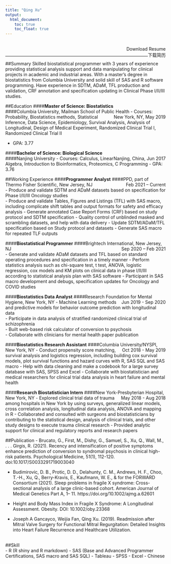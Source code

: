 ---
title: "Qing Xu"
output:
  html_document:
    toc: true
    toc_float: true
---
<br>
[[Download Resume]{style="float:right"}](./link_file/resume.pdf) 
<br>
[[下载简历]{style="float:right"}](./link_file/resume_chinese.pdf) 


***

##Summary 
Skilled biostatistical programmer with 3 years of experience providing statistical analysis support and data manipulating for clinical projects in academic and industrial areas. With a master’s degree in biostatistics from Columbia University and solid skill of SAS and R software programming. Have experience in SDTM, ADaM, TFL production and validation, CRF annotation and specification updating in Clinical Phase I/II/III studies.
<br>  

   
##Education
####**Master of Science: Biostatistics**  
####Columbia University, Mailman School of Public Health [New York, NY, May 2019]{style="float:right"}
- Courses: Probability, Biostatistics methods, Statistical Inference, Data Science, Epidemiology, Survival Analysis, Analysis of Longitudinal, Design of Medical Experiment, Randomized Clinical Trial I, Randomized Clinical Trial II

- GPA: 3.77

####**Bachelor of Science: Biological Science**  
####Nanjing University[Nanjing, China, Jun 2017]{style="float:right"}
- Courses: Calculus, Linear Algebra, Introduction to Bioinformatics, Proteomics, C Programming
- GPA: 3.76
<br>  
  

##Working Experience
####**Programmer Analyst**
####PPD, part of Thermo Fisher Scientific, New Jersey, NJ [Feb 2021 – Current]{style="float:right"}                                                                
-	Produce and validate SDTM and ADaM datasets based on specification for Phase I/II/III Oncology studies  
-	Produce and validate Tables, Figures and Listings (TFL) with SAS macro, including complicate shift tables and output formats for safety and efficacy analysis
-	Generate annotated Case Report Forms (CRF) based on study protocol and SDTM specification
-	Quality control of unblinded masked and scrambling datasets, and help with data delivery
-	Update SDTM/ADaM/TFL specification based on Study protocol and datasets
-	Generate SAS macro for repeated TLF outputs

####**Biostatistical Programmer**
####Brightech International, New Jersey, NJ [Sep 2020 – Feb 2021]{style="float:right"}  
-	Generate and validate ADaM datasets and TFL based on standard operating procedures and specification in a timely manner
-	Perform statistics analysis such as chi-square test, t test, ANOVA, logistic regression, cox models and KM plots on clinical data in phase I/II/III according to statistical analysis plan with SAS software
-	Participant in SAS macro development and debugs, specification updates for Oncology and COVID studies

####**Biostatistics Data Analyst**
####Research Foundation for Mental Hygiene, New York, NY [Jun 2019 - Sep 2020]{style="float:right"}
-	Machine Learning methods and predictive models for behavior outcome prediction with longitudinal data  
-	Participate in data analysis of stratified randomized clinical trial of schizophrenia  
- Built web-based risk calculator of conversion to psychosis  
-	Collaborate with clinicians for mental health paper publication
<br>

####**Biostatistics Research Assistant**
####Columbia University/NYSPI, New York, NY [Oct 2018 - May 2019]{style="float:right"}
- Conduct propensity score matching, survival analysis and logistics regression, including building cox survival models, plot survival functions and hazard curves with R, SAS SQL and SAS macro
- Help with data cleaning and make a codebook for a large survey database with SAS, SPSS and Excel
- Collaborate with biostatistician and medical researchers for clinical trial data analysis in heart failure and mental health
<br>  

####**Research Biostatistician Intern**
####New York-Presbyterian Hospital, New York, NY [May 2018 - Aug 2018]{style="float:right"}
- Explored clinical trial data of trauma among hospitals in New York by using surveys, generalized linear models, cross correlation analysis, longitudinal data analysis, ANOVA and mapping in R
- Collaborated and consulted with surgeons and biostatisticians by contributing to the statistical design, analysis of clinical trials, and other study designs to execute trauma clinical research
- Provided analytic support for clinical and regulatory reports and research papers
<br>

##Publication
- Brucato, G., First, M., Dishy, G., Samuel, S., Xu, Q., Wall, M., . . . Girgis, R. (2021). Recency and intensification of positive symptoms enhance prediction of conversion to syndromal psychosis in clinical high-risk patients. Psychological Medicine, 51(1), 112-120. doi:10.1017/S0033291719003040       

- Budimirovic, D. B., Protic, D. D., Delahunty, C. M., Andrews, H. F., Choo, T.-H., Xu, Q., Berry-Kravis, E., Kaufmann, W. E., & for the FORWARD Consortium (2021). Sleep problems in fragile X syndrome: Cross-sectional analysis of a large clinic-based cohort. American Journal of Medical Genetics Part A, 1– 11. https://doi.org/10.1002/ajmg.a.62601

- Height and Body Mass Index in Fragile X Syndrome: A Longitudinal Assessment. Obesity. DOI: 10.1002/oby.23368

- Joseph A Gancayco, Weijia Fan, Qing Xu. (2019).  Readmission after Mitral Valve Surgery for Functional Mitral Regurgitation: Detailed Insights into Heart Failure Recurrence and Healthcare Utilization.  
<br>
  
##Skill  
- R (R shiny and R markdown)
- SAS (Base and Advanced Programmer Certifications, SAS macro and SAS SQL)
- Tableau
- SPSS
- Excel
- Chinese
